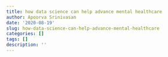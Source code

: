 ```yaml
---
title: how data science can help advance mental healthcare
author: Apoorva Srinivasan
date: '2020-08-19'
slug: how-data-science-can-help-advance-mental-healthcare
categories: []
tags: []
description: ''
---
```



